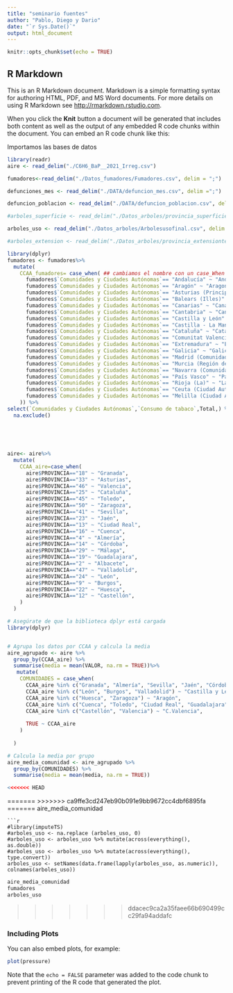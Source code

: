 ```yaml
---
title: "seminario fuentes"
author: "Pablo, Diego y Dario"
date: "`r Sys.Date()`"
output: html_document
---
```


```r
knitr::opts_chunk$set(echo = TRUE)
```

## R Markdown

This is an R Markdown document. Markdown is a simple formatting syntax for authoring HTML, PDF, and MS Word documents. For more details on using R Markdown see <http://rmarkdown.rstudio.com>.

When you click the **Knit** button a document will be generated that includes both content as well as the output of any embedded R code chunks within the document. You can embed an R code chunk like this:


Importamos las bases de datos
```r
library(readr)
aire <- read_delim("./C6H6_BaP__2021_Irreg.csv")

fumadores<-read_delim("./Datos_fumadores/Fumadores.csv", delim = ";")

defunciones_mes <- read_delim("./DATA/defuncion_mes.csv", delim =";")

defuncion_poblacion <- read_delim("./DATA/defuncion_poblacion.csv", delim =";")git 

#arboles_superficie <- read_delim("./Datos_arboles/provincia_superficie_altura.csv", delim = ";")

arboles_uso <- read_delim("./Datos_arboles/Arbolesusofinal.csv", delim = ";",show_col_types = FALSE)

#arboles_extension <- read_delim("./Datos_arboles/provincia_extensionterritorio.csv", delim = ";")
```


```r
library(dplyr)
fumadores <- fumadores%>%
  mutate(
    CCAA_fumadores= case_when( ## cambiamos el nombre con un case_When
      fumadores$`Comunidades y Ciudades Autónomas`== "Andalucía" ~ "Andalucia",
      fumadores$`Comunidades y Ciudades Autónomas`== "Aragón" ~ "Aragon",
      fumadores$`Comunidades y Ciudades Autónomas`== "Asturias (Principado de)" ~ "Asturias",
      fumadores$`Comunidades y Ciudades Autónomas`== "Balears (Illes)" ~ "Baleares",
      fumadores$`Comunidades y Ciudades Autónomas`== "Canarias" ~ "Canarias",
      fumadores$`Comunidades y Ciudades Autónomas`== "Cantabria" ~ "Cantabria",
      fumadores$`Comunidades y Ciudades Autónomas`== "Castilla y León" ~ "CyL",
      fumadores$`Comunidades y Ciudades Autónomas`== "Castilla - La Mancha" ~ "Castilla la Mancha",
      fumadores$`Comunidades y Ciudades Autónomas`== "Cataluña" ~ "Cataluña",
      fumadores$`Comunidades y Ciudades Autónomas`== "Comunitat Valenciana" ~ "C.Valencia",
      fumadores$`Comunidades y Ciudades Autónomas`== "Extremadura" ~ "Extremadura",
      fumadores$`Comunidades y Ciudades Autónomas`== "Galicia" ~ "Galicia",
      fumadores$`Comunidades y Ciudades Autónomas`== "Madrid (Comunidad de)" ~ "Madrid",
      fumadores$`Comunidades y Ciudades Autónomas`== "Murcia (Región de)" ~ "Murcia",
      fumadores$`Comunidades y Ciudades Autónomas`== "Navarra (Comunidad Foral de)" ~ "Navarra",
      fumadores$`Comunidades y Ciudades Autónomas`== "País Vasco" ~ "País Vasco",
      fumadores$`Comunidades y Ciudades Autónomas`== "Rioja (La)" ~ "La Rioja",
      fumadores$`Comunidades y Ciudades Autónomas`== "Ceuta (Ciudad Autónoma de)" ~ "Ceuta",
      fumadores$`Comunidades y Ciudades Autónomas`== "Melilla (Ciudad Autónoma de)" ~ "Melilla",
    )) %>%
select(`Comunidades y Ciudades Autónomas`,`Consumo de tabaco`,Total,) %>%
  na.exclude()

      
    
  
  
aire<- aire%>%
  mutate(
    CCAA_aire=case_when(
      aire$PROVINCIA=="18" ~ "Granada",
      aire$PROVINCIA=="33" ~ "Asturias",
      aire$PROVINCIA=="46" ~ "Valencia",
      aire$PROVINCIA=="25" ~ "Cataluña",
      aire$PROVINCIA=="45" ~ "Toledo",
      aire$PROVINCIA=="50" ~ "Zaragoza",
      aire$PROVINCIA=="41" ~ "Sevilla",
      aire$PROVINCIA=="23" ~ "Jaén",
      aire$PROVINCIA=="13" ~ "Ciudad Real",
      aire$PROVINCIA=="16" ~ "Cuenca",
      aire$PROVINCIA=="4" ~ "Almería",
      aire$PROVINCIA=="14" ~ "Córdoba",
      aire$PROVINCIA=="29" ~ "Málaga",
      aire$PROVINCIA=="19"~ "Guadalajara",
      aire$PROVINCIA=="2" ~ "Albacete",
      aire$PROVINCIA=="47" ~ "Valladolid",
      aire$PROVINCIA=="24" ~ "León",
      aire$PROVINCIA=="9" ~ "Burgos",
      aire$PROVINCIA=="22" ~ "Huesca",
      aire$PROVINCIA=="12" ~ "Castellón",
    )
  )


```
```r
# Asegúrate de que la biblioteca dplyr está cargada
library(dplyr)


# Agrupa los datos por CCAA y calcula la media
aire_agrupado <- aire %>%
  group_by(CCAA_aire) %>%
  summarise(media = mean(VALOR, na.rm = TRUE))%>%
   mutate(
    COMUNIDADES = case_when(
      CCAA_aire %in% c("Granada", "Almería", "Sevilla", "Jaén", "Córdoba", "Málaga") ~ "Andalucia",
      CCAA_aire %in% c("León", "Burgos", "Valladolid") ~ "Castilla y León",
      CCAA_aire %in% c("Huesca", "Zaragoza") ~ "Aragón",
      CCAA_aire %in% c("Cuenca", "Toledo", "Ciudad Real", "Guadalajara", "Albacete") ~ "Castilla la Mancha",
      CCAA_aire %in% c("Castellón", "Valencia") ~ "C.Valencia",
     
      TRUE ~ CCAA_aire
    )
    
  )
```


```r



# Calcula la media por grupo
aire_media_comunidad <- aire_agrupado %>%
  group_by(COMUNIDADES) %>%
  summarise(media = mean(media, na.rm = TRUE))

<<<<<<< HEAD

```

=======
>>>>>>> ca9ffe3cd247eb90b091e9bb9672cc4dbf6895fa
=======
aire_media_comunidad


```
```r
#library(imputeTS)
#arboles_uso <- na.replace (arboles_uso, 0)
#arboles_uso <- arboles_uso %>% mutate(across(everything(), as.double))
#arboles_uso <- arboles_uso %>% mutate(across(everything(), type.convert))
arboles_uso <- setNames(data.frame(lapply(arboles_uso, as.numeric)), colnames(arboles_uso))
```

```r
aire_media_comunidad
fumadores
arboles_uso


```
>>>>>>> ddacec9ca2a35faee66b690499cc29fa94addafc

### Including Plots

You can also embed plots, for example:

```r
plot(pressure)
```

Note that the `echo = FALSE` parameter was added to the code chunk to prevent printing of the R code that generated the plot.
